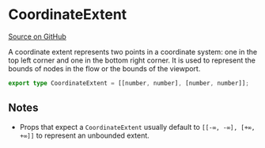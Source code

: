 # CoordinateExtent

[Source on GitHub](https://github.com/wbkd/react-flow/blob/bacaa99c73b347856f63c5d495f5a0829be1e431/packages/core/src/types/utils.ts/#L29)

A coordinate extent represents two points in a coordinate system: one in the top
left corner and one in the bottom right corner. It is used to represent the
bounds of nodes in the flow or the bounds of the viewport.

```ts
export type CoordinateExtent = [[number, number], [number, number]];
```

## Notes

- Props that expect a `CoordinateExtent` usually default to `[[-∞, -∞], [+∞, +∞]]`
  to represent an unbounded extent.
